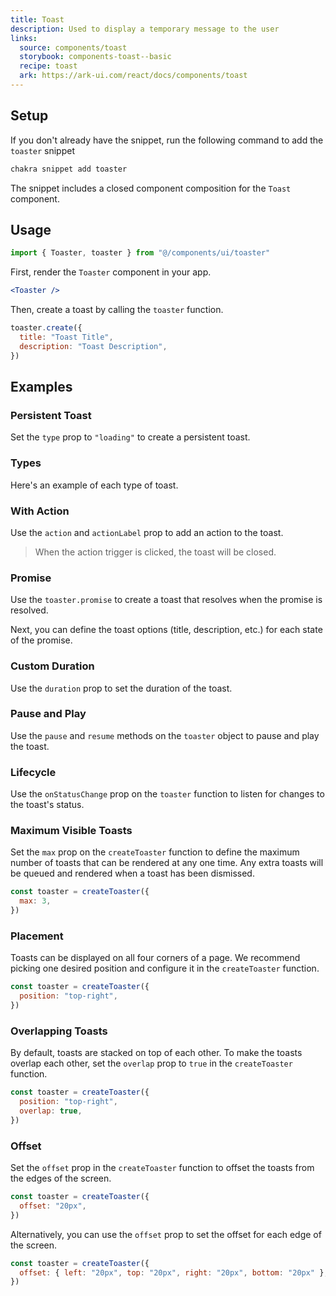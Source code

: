 ```yaml
---
title: Toast
description: Used to display a temporary message to the user
links:
  source: components/toast
  storybook: components-toast--basic
  recipe: toast
  ark: https://ark-ui.com/react/docs/components/toast
---
```


<ExampleTabs name="toaster-basic" />

## Setup

If you don't already have the snippet, run the following command to add the
`toaster` snippet

```sh
chakra snippet add toaster
```

The snippet includes a closed component composition for the `Toast` component.

## Usage

```jsx
import { Toaster, toaster } from "@/components/ui/toaster"
```

First, render the `Toaster` component in your app.

```jsx
<Toaster />
```

Then, create a toast by calling the `toaster` function.

```jsx
toaster.create({
  title: "Toast Title",
  description: "Toast Description",
})
```

## Examples

### Persistent Toast

Set the `type` prop to `"loading"` to create a persistent toast.

<ExampleTabs name="toaster-persistent" />

### Types

Here's an example of each type of toast.

<ExampleTabs name="toaster-with-status" />

### With Action

Use the `action` and `actionLabel` prop to add an action to the toast.

> When the action trigger is clicked, the toast will be closed.

<ExampleTabs name="toaster-with-action" />

### Promise

Use the `toaster.promise` to create a toast that resolves when the promise is
resolved.

Next, you can define the toast options (title, description, etc.) for each state
of the promise.

<ExampleTabs name="toaster-with-promise" />

### Custom Duration

Use the `duration` prop to set the duration of the toast.

<ExampleTabs name="toaster-with-duration" />

### Pause and Play

Use the `pause` and `resume` methods on the `toaster` object to pause and play
the toast.

<ExampleTabs name="toaster-pause-and-play" />

### Lifecycle

Use the `onStatusChange` prop on the `toaster` function to listen for changes to
the toast's status.

<ExampleTabs name="toaster-lifecycle" />

### Maximum Visible Toasts

Set the `max` prop on the `createToaster` function to define the maximum number
of toasts that can be rendered at any one time. Any extra toasts will be queued
and rendered when a toast has been dismissed.

```jsx title="@/components/ui/toaster.tsx"
const toaster = createToaster({
  max: 3,
})
```

### Placement

Toasts can be displayed on all four corners of a page. We recommend picking one
desired position and configure it in the `createToaster` function.

```jsx title="@/components/ui/toaster.tsx"
const toaster = createToaster({
  position: "top-right",
})
```

### Overlapping Toasts

By default, toasts are stacked on top of each other. To make the toasts overlap
each other, set the `overlap` prop to `true` in the `createToaster` function.

```jsx title="@/components/ui/toaster.tsx"
const toaster = createToaster({
  position: "top-right",
  overlap: true,
})
```

### Offset

Set the `offset` prop in the `createToaster` function to offset the toasts from
the edges of the screen.

```jsx title="@/components/ui/toaster.tsx"
const toaster = createToaster({
  offset: "20px",
})
```

Alternatively, you can use the `offset` prop to set the offset for each edge of
the screen.

```jsx title="@/components/ui/toaster.tsx"
const toaster = createToaster({
  offset: { left: "20px", top: "20px", right: "20px", bottom: "20px" },
})
```

